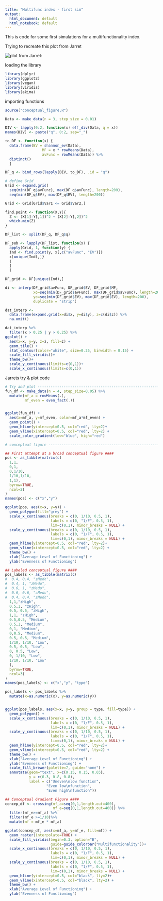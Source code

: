 ```yaml
---
title: "Multifunc index - first sim"
output:
  html_document: default
  html_notebook: default
---
```


This is code for some first simulations for a multifunctionality index.

Trying to recreate this plot from Jarret

![plot from Jarret](Jarret_20170925.tiff):

loading the library
```r
library(dplyr)
library(ggplot2)
library(vegan)
library(viridis)
library(akima)
```


importing functions
```r
source("conceptual_figure.R")
```


```r
Data <- make_data(n = 3, step_size = 0.01)

DIV <- lapply(0:2, function(x) eff_div(Data, q = x))
names(DIV) <- paste("q", 0:2, sep="_")

to_DF <- function(x) {
  data.frame(EV = shannon_ev(Data),
                 MF = x * rowMeans(Data),
                 avFunc = rowMeans(Data)) %>% 
  distinct()
  }

DF_q <- bind_rows(lapply(DIV, to_DF), .id = "q")

# define Grid
Grid <- expand.grid(
  seq(min(DF_q$avFunc), max(DF_q$avFunc), length=200),
  seq(min(DF_q$EV), max(DF_q$EV), length=200)) 

Grid <- Grid[Grid$Var1 <= Grid$Var2,]

find.point <- function(X,Y){
  Z <- (X[1]-Y[,1])^2 + (X[2]-Y[,2])^2
  which.min(Z)
}

DF_list <- split(DF_q, DF_q$q)

DF_sub <- lapply(DF_list, function(x) {
  apply(Grid, 1, function(y) {
  Ind <- find.point(y, x[,c("avFunc", "EV")])
  x[unique(Ind),]}
  )
  }
  )

DF_grid <- DF[unique(Ind),]

di <- interp(DF_grid$avFunc, DF_grid$EV, DF_grid$MF,
             xo=seq(min(DF_grid$avFunc), max(DF_grid$avFunc), length=200),
             yo=seq(min(DF_grid$EV), max(DF_grid$EV), length=200),
             duplicate = "strip")

dat_interp <- 
  data.frame(expand.grid(x=di$x, y=di$y), z=c(di$z)) %>% 
  na.omit()

dat_interp %>% 
  filter(x > 0.25 | y > 0.25) %>% 
ggplot() +
  aes(x=x, y=y, z=z, fill=z) +
  geom_tile() +
  stat_contour(color="white", size=0.25, binwidth = 0.15) +
  scale_fill_viridis()+
  theme_bw()+
  scale_y_continuous(limits=c(0,1))+
  scale_x_continuous(limits=c(0,1))

```


Jarrets try & plot code
```r
# Try and plot ---------------------------------------------------------------
fun_df <- make_data(n = 4, step_size=0.05) %>%
  mutate(mf_a = rowMeans(.),
         mf_even = even_fact(.))


ggplot(fun_df) +
  aes(x=mf_a, y=mf_even, color=mf_a*mf_even) +
  geom_point() +
  geom_hline(yintercept=0.5, col="red", lty=2)+
  geom_vline(xintercept=0.5, col="red", lty=2) +
  scale_color_gradient(low="blue", high="red")

# conceptual figure ---------------------------------------------------------

## First attempt at a broad conceptual figure ####
pos <- as_tibble(matrix(c(
  1,1,
  0,1,
  0,1/10,
  1/10,1/10,
  1,1),
  byrow=TRUE,
  ncol=2)
) 
names(pos) <- c("x","y")

ggplot(pos, aes(x=x, y=y)) +
  geom_polygon(fill="grey") +
  scale_x_continuous(breaks = c(0, 1/10, 0.5, 1),
                     labels = c(0, "1/F", 0.5, 1),
                     lim=c(0,1), minor_breaks = NULL) +
  scale_y_continuous(breaks = c(0, 1/10, 0.5, 1),
                     labels = c(0, "1/F", 0.5, 1),
                     lim=c(0,1), minor_breaks = NULL) +
  geom_hline(yintercept=0.5, col="red", lty=2)+
  geom_vline(xintercept=0.5, col="red", lty=2) +
  theme_bw() +
  xlab("Average Level of Functioning") +
  ylab("Evenness of Functioning")

## Labeled conceptual figure ####
pos_labels <- as_tibble(matrix(c(
#  0.4, 0.4, "zMedo",
#  0.4, 1, "zMedo",
#  0.6, 1, "zMedo",
#  0.6, 0.6, "zMedo",
#  0.4, 0.4, "zMedo",
  1,1,"zHigh",
  0.5,1, "zHigh",
  0.5, 0.5, "zHigh",
  1,1, "zHigh",
  0.5,0.5, "Medium",
  0.5,1, "Medium",
  0,1, "Medium",
  0,0.5, "Medium",
  0.5, 0.5, "Medium",
  1/10, 1/10, "Low",
  0.5, 0.5, "Low",
  0, 0.5, "Low",
  0, 1/10, "Low",
  1/10, 1/10, "Low"
  ),
  byrow=TRUE,
  ncol=3)
) 
names(pos_labels) <- c("x","y", "type")

pos_labels <- pos_labels %>%
  mutate(x=as.numeric(x), y=as.numeric(y))


ggplot(pos_labels, aes(x=x, y=y, group = type, fill=type)) +
  geom_polygon() +
  scale_x_continuous(breaks = c(0, 1/10, 0.5, 1),
                     labels = c(0, "1/F", 0.5, 1),
                     lim=c(0,1), minor_breaks = NULL) +
  scale_y_continuous(breaks = c(0, 1/10, 0.5, 1),
                     labels = c(0, "1/F", 0.5, 1),
                     lim=c(0,1), minor_breaks = NULL) +
  geom_hline(yintercept=0.5, col="red", lty=2)+
  geom_vline(xintercept=0.5, col="red", lty=2) +
  theme_bw() +
  xlab("Average Level of Functioning") +
  ylab("Evenness of Functioning") +
  scale_fill_brewer(palette=7, guide="none") +
  annotate(geom="text", x=c(0.15, 0.15, 0.65),
           y = c(0.3, 0.8, 0.8),
           label = c("Uneven\nlow function",
                   "Even low\nfunction",
                   "Even high\nfunction"))

## Conceptual Gradient Figure ####
concep_df <- crossing(mf_a=seq(0,1,length.out=400), 
                      mf_e=seq(0,1,length.out=400)) %>%
  filter(mf_e>=mf_a) %>%
  filter(mf_e >=1/10)%>%
  mutate(mf = mf_e * mf_a)

ggplot(concep_df, aes(x=mf_a, y=mf_e, fill=mf)) +
  geom_raster(interpolate=TRUE) +
  scale_fill_viridis(begin=0.3, option="B",
                     guide=guide_colorbar("Multifunctionality"))+
  scale_x_continuous(breaks = c(0, 1/10, 0.5, 1),
                     labels = c(0, "1/F", 0.5, 1),
                     lim=c(0,1), minor_breaks = NULL) +
  scale_y_continuous(breaks = c(0, 1/10, 0.5, 1),
                     labels = c(0, "1/F", 0.5, 1),
                     lim=c(0,1), minor_breaks = NULL) +
  geom_hline(yintercept=0.5, col="black", lty=2)+
  geom_vline(xintercept=0.5, col="black", lty=2) +
  theme_bw() +
  xlab("Average Level of Functioning") +
  ylab("Evenness of Functioning")



```


